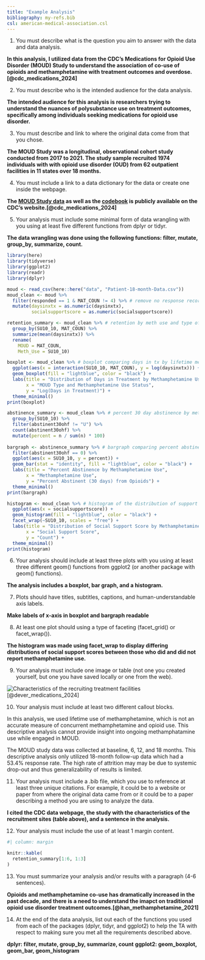 ```yaml
---
title: "Example Analysis"
bibliography: my-refs.bib
csl: american-medical-association.csl
---
```


1. You must describe what is the question you aim to answer with the data and data analysis.

**In this analysis, I utilized data from the CDC's Medications for Opioid Use Disorder (MOUD) Study to understand the association of co-use of opioids and methamphetamine with treatment outcomes and overdose.[@cdc_medications_2024]** 

2. You must describe who is the intended audience for the data analysis.

**The intended audience for this analysis is researchers trying to understand the nuances of polysubstance use on treatment outcomes, specifically among individuals seeking medications for opioid use disorder.** 

3. You must describe and link to where the original data come from that you chose.

**The MOUD Study was a longitudinal, observational cohort study conducted from 2017 to 2021. The study sample recruited 1974 individuals with with opioid use disorder (OUD) from 62 outpatient facilities in 11 states over 18 months.**

4. You must include a link to a data dictionary for the data or create one inside the webpage.

**The [MOUD Study data](https://www.cdc.gov/overdose-prevention/media/files/2024/04/Patient-18-month-Data.csv) as well as the [codebook](https://www.cdc.gov/overdose-prevention/media/pdfs/2024/04/The-MOUD-Study-Codebook.pdf) is publicly available on the CDC's website.[@cdc_medications_2024]**

5. Your analysis must include some minimal form of data wrangling with you using at least five different functions from dplyr or tidyr.

**The data wrangling was done using the following functions: filter, mutate, group_by, summarize, count.**

```r
library(here)
library(tidyverse)
library(ggplot2)
library(readr)
library(dplyr)

moud <- read_csv(here::here("data", "Patient-18-month-Data.csv"))
moud_clean <- moud %>%
  filter(responded == 1 & MAT_COUN != 4) %>% # remove no response records, only counseling tx
  mutate(daysinxtx = as.numeric(daysinxtx),
         socialsupportscore = as.numeric(socialsupportscore))

retention_summary <- moud_clean %>% # retention by meth use and type of MOUD 
  group_by(SU10_10, MAT_COUN) %>%
  summarize(mean(daysinxtx)) %>% 
  rename(
    MOUD = MAT_COUN,
    Meth_Use = SU10_10)

boxplot <- moud_clean %>% # boxplot comparing days in tx by lifetime meth use
  ggplot(aes(x = interaction(SU10_10, MAT_COUN), y = log(daysinxtx))) + 
  geom_boxplot(fill = "lightblue", color = "black") + 
  labs(title = "Distribution of Days in Treatment by Methamphetamine Use and Type of MOUD",
       x = "MOUD Type and Methamphetamine Use Status",
       y = "Log(Days in Treatment)") +
  theme_minimal()
print(boxplot)

abstinence_summary <- moud_clean %>% # percent 30 day abstinence by meth use
  group_by(SU10_10) %>%
  filter(abstinent30ohf != "U") %>%
  count(abstinent30ohf) %>%
  mutate(percent = n / sum(n) * 100)
  
bargraph <- abstinence_summary %>% # bargraph comparing percent abstinence by lifetime meth use
  filter(abstinent30ohf == 0) %>%  
  ggplot(aes(x = SU10_10, y = percent)) +  
  geom_bar(stat = "identity", fill = "lightblue", color = "black") + 
  labs(title = "Percent Abstinence by Methamphetamine Use",
       x = "Methamphetamine Use",
       y = "Percent Abstinent (30 days) from Opioids") +
  theme_minimal()
print(bargraph)

histogram <- moud_clean %>% # histogram of the distribution of support scores by lifetime meth use
  ggplot(aes(x = socialsupportscore)) +
  geom_histogram(fill = "lightblue", color = "black") +  
  facet_wrap(~SU10_10, scales = "free") + 
  labs(title = "Distribution of Social Support Score by Methamphetamine Use",
       x = "Social Support Score",
       y = "Count") +
  theme_minimal()
print(histogram)
```

6. Your analysis should include at least three plots with you using at least three different geom() functions from ggplot2 (or another package with geom() functions).

**The analysis includes a boxplot, bar graph, and a histogram.**

7. Plots should have titles, subtitles, captions, and human-understandable axis labels.

**Make labels of x-axis in boxplot and bargraph readable**

8. At least one plot should using a type of faceting (facet_grid() or facet_wrap()).

**The histogram was made using facet_wrap to display differing distributions of social support scores between those who did and did not report methamphetamine use.**

9. Your analysis must include one image or table (not one you created yourself, but one you have saved locally or one from the web).

![Characteristics of the recruiting treatment facilities](images/table.png) [@dever_medications_2024]

10. Your analysis must include at least two different callout blocks.

::: {.callout-note}
In this analysis, we used lifetime use of methamphetamine, which is not an accurate measure of concurrent methamphetamine and opioid use. This descriptive analysis cannot provide insight into ongoing methamphatamine use while engaged in MOUD.
:::

::: {.callout-warning}
The MOUD study data was collected at baseline, 6, 12, and 18 months. This descriptive analysis only utilized 18-month follow-up data which had a 53.4% response rate. The high rate of attrition may may be due to systemic drop-out and thus generalizability of results is limited.
:::

11. Your analysis must include a .bib file, which you use to reference at least three unique citations. For example, it could be to a website or paper from where the original data came from or it could be to a paper describing a method you are using to analyze the data.

**I cited the CDC data webpage, the study with the characteristics of the recruitment sites (table above), and a sentence in the analysis.**

12. Your analysis must include the use of at least 1 margin content.
```r
#| column: margin

knitr::kable(
  retention_summary[1:6, 1:3]
)
```

13. You must summarize your analysis and/or results with a paragraph (4-6 sentences).

**Opioids and methamphetamine co-use has dramatically increased in the past decade, and there is a need to understand the imapct on traditional opioid use disorder treatment outcomes.[@han_methamphetamine_2021]**

14. At the end of the data analysis, list out each of the functions you used from each of the packages (dplyr, tidyr, and ggplot2) to help the TA with respect to making sure you met all the requirements described above.

**dplyr: filter, mutate, group_by, summarize, count**
**ggplot2: geom_boxplot, geom_bar, geom_histogram**